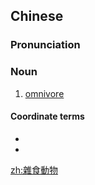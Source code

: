 {{also|杂食动物}}
==Chinese==
{{zh-forms|s=杂食动物|type=22}}

===Pronunciation===
{{zh-pron
|m=záshí dòngwù
|c=zaap6 sik6 dung6 mat6
|cat=n
}}

===Noun===
{{zh-noun}}

# [[omnivore]]

====Coordinate terms====
* {{zh-l|食草動物}}
* {{zh-l|食肉動物}}

[[zh:雜食動物]]